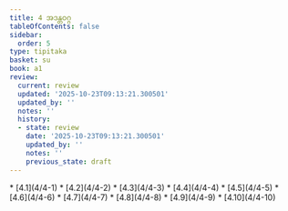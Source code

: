 ```yaml
---
title: 4 အဒန္တဝဂ္ဂ
tableOfContents: false
sidebar:
  order: 5
type: tipitaka
basket: su
book: a1
review:
  current: review
  updated: '2025-10-23T09:13:21.300501'
  updated_by: ''
  notes: ''
  history:
  - state: review
    date: '2025-10-23T09:13:21.300501'
    updated_by: ''
    notes: ''
    previous_state: draft
---
```



<ReviewStatus review={frontmatter.review} showDetails={true} />

<HypothesisAnnotation frontmatter={frontmatter} />

<DynamicBreadcrumb />



<TableOfContents book="a1" section="4">
* [4.1](4/4-1)
* [4.2](4/4-2)
* [4.3](4/4-3)
* [4.4](4/4-4)
* [4.5](4/4-5)
* [4.6](4/4-6)
* [4.7](4/4-7)
* [4.8](4/4-8)
* [4.9](4/4-9)
* [4.10](4/4-10)
</TableOfContents>